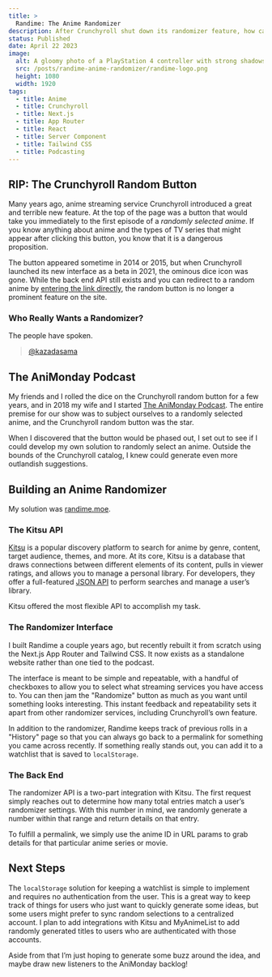 ```yaml
---
title: >
  Randime: The Anime Randomizer
description: After Crunchyroll shut down its randomizer feature, how can The AniMonday Podcast continue watching random anime? Colin built his own anime randomizer to solve this simple problem.
status: Published
date: April 22 2023
image:
  alt: A gloomy photo of a PlayStation 4 controller with strong shadows and subtle orange and green lighting
  src: /posts/randime-anime-randomizer/randime-logo.png
  height: 1080
  width: 1920
tags:
  - title: Anime
  - title: Crunchyroll
  - title: Next.js
  - title: App Router
  - title: React
  - title: Server Component
  - title: Tailwind CSS
  - title: Podcasting
---
```


## RIP: The Crunchyroll Random Button

Many years ago, anime streaming service Crunchyroll introduced a great and terrible new feature. At the top of the page was a button that would take you immediately to the first episode of a _randomly selected anime_. If you know anything about anime and the types of TV series that might appear after clicking this button, you know that it is a dangerous proposition.

The button appeared sometime in 2014 or 2015, but when Crunchyroll launched its new interface as a beta in 2021, the ominous dice icon was gone. While the back end API still exists and you can redirect to a random anime by [entering the link directly](https://www.crunchyroll.com/random/anime), the random button is no longer a prominent feature on the site.

### Who Really Wants a Randomizer?

The people have spoken.

<blockquote
  className="tiktok-embed rounded-md"
  cite="https://www.tiktok.com/@kazadasama/video/7203809839653408042"
  data-video-id="7203809839653408042"
  style={{ maxWidth: '605px', minWidth: '325px' }}
>
  <section>
    <a
      target="_blank"
      title="@kazadasama"
      href="https://www.tiktok.com/@kazadasama?refer=embed"
    >
      @kazadasama
    </a>
  </section>
</blockquote>

## The AniMonday Podcast

My friends and I rolled the dice on the Crunchyroll random button for a few years, and in 2018 my wife and I started [The AniMonday Podcast](https://animonday.moe). The entire premise for our show was to subject ourselves to a randomly selected anime, and the Crunchyroll random button was the star.

When I discovered that the button would be phased out, I set out to see if I could develop my own solution to randomly select an anime. Outside the bounds of the Crunchyroll catalog, I knew could generate even more outlandish suggestions.

## Building an Anime Randomizer

My solution was [randime.moe](https://randime.moe).

### The Kitsu API

[Kitsu](https://kitsu.io/) is a popular discovery platform to search for anime by genre, content, target audience, themes, and more. At its core, Kitsu is a database that draws connections between different elements of its content, pulls in viewer ratings, and allows you to manage a personal library. For developers, they offer a full-featured [JSON API](https://kitsu.docs.apiary.io/) to perform searches and manage a user’s library.

Kitsu offered the most flexible API to accomplish my task.

### The Randomizer Interface

I built Randime a couple years ago, but recently rebuilt it from scratch using the Next.js App Router and Tailwind CSS. It now exists as a standalone website rather than one tied to the podcast.

The interface is meant to be simple and repeatable, with a handful of checkboxes to allow you to select what streaming services you have access to. You can then jam the "Randomize" button as much as you want until something looks interesting. This instant feedback and repeatability sets it apart from other randomizer services, including Crunchyroll’s own feature.

<Lightbox
  alt="A screenshot of the Randime randomizer. It displays the randomizer settings alongside a randomly generated title and its details. The anime chosen is Kiznaiver."
  height={1243}
  src="/posts/randime-anime-randomizer/screenshot-randomizer.png"
  width={1920}
/>

In addition to the randomizer, Randime keeps track of previous rolls in a "History" page so that you can always go back to a permalink for something you came across recently. If something really stands out, you can add it to a watchlist that is saved to `localStorage`.

<Lightbox
  alt="A screenshot of the Randime history page. It displays posters and titles of numerous anime series in a grid."
  height={1243}
  src="/posts/randime-anime-randomizer/screenshot-history.png"
  width={1920}
/>

### The Back End

The randomizer API is a two-part integration with Kitsu. The first request simply reaches out to determine how many total entries match a user’s randomizer settings. With this number in mind, we randomly generate a number within that range and return details on that entry.

To fulfill a permalink, we simply use the anime ID in URL params to grab details for that particular anime series or movie.

## Next Steps

The `localStorage` solution for keeping a watchlist is simple to implement and requires no authentication from the user. This is a great way to keep track of things for users who just want to quickly generate some ideas, but some users might prefer to sync random selections to a centralized account. I plan to add integrations with Kitsu and MyAnimeList to add randomly generated titles to users who are authenticated with those accounts.

Aside from that I’m just hoping to generate some buzz around the idea, and maybe draw new listeners to the AniMonday backlog!
